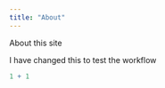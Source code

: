 ```yaml
---
title: "About"
---
```


About this site

I have changed this to test the workflow

```r
1 + 1
```
